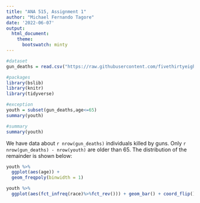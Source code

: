 ---
title: "ANA 515, Assignment 1"
author: "Michael Fernando Tagore"
date: '2022-06-07'
output: 
  html_document:
    theme:
      bootswatch: minty
---

```{r gun_deaths, include = FALSE}
#dataset
gun_deaths = read.csv("https://raw.githubusercontent.com/fivethirtyeight/guns-data/master/full_data.csv")
```


```{r packages, include = FALSE}
#packages
library(bslib)
library(knitr)
library(tidyverse)
```

```{r exception, include = FALSE}
#exception
youth = subset(gun_deaths,age<=65)
summary(youth)
```

```{r summary_youth, include = FALSE}
#summary
summary(youth)
```

We have data about `r nrow(gun_deaths)` individuals killed by guns. Only `r nrow(gun_deaths) - nrow(youth)` are older than 65. The distribution of the remainder is shown below:


```{r youth-dist, echo = FALSE}
youth %>% 
  ggplot(aes(age)) + 
  geom_freqpoly(binwidth = 1)
```

```{r race-dist, echo = FALSE}
youth %>% 
  ggplot(aes(fct_infreq(race)%>%fct_rev())) + geom_bar() + coord_flip()+labs(x="Victim race")
```








